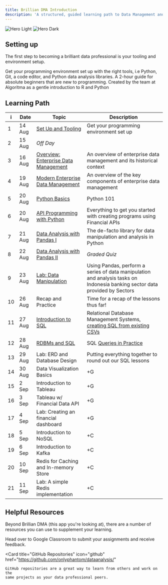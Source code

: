```yaml
---
title: Brillian DMA Introduction
description: 'A structured, guided learning path to Data Management and Analytics'
---
```


<img
  className="block dark:hidden"
  src="/images/hero-light.svg"
  alt="Hero Light"
/>
<img
  className="hidden dark:block"
  src="/images/hero-dark.svg"
  alt="Hero Dark"
/>

## Setting up

The first step to becoming a brilliant data professional is your tooling and environment setup.

<CardGroup cols={2}>
  <Card
    title="Programming Environment"
    icon="code"
    href="/quickstart"
  >
    Get your programming environment set up with the right tools, i.e 
    Python, Git, a code editor, and Python data analysis libraries.
  </Card>
    <Card
    title="R and Python Programming Starter"
    icon="book"
    href="https://github.com/teamalgoritma/starter-kit/"
  >
    A 2-hour guide for absolute beginners that are new to programming. Created 
    by the team at Algoritma as a gentle introduction to R and Python
  </Card>
</CardGroup>


## Learning Path
| i | Date | Topic | Description |
| ---- | ---- | ---- | ----------- |
| 1 | 14 Aug | [Set Up and Tooling](/quickstart) | Get your programming environment set up |
| 2 | 15 Aug |  _Off Day_ |
| 3 | 16 Aug | [Overview: Enterprise Data Management](/enterprise-data-management/historical) | An overview of enterprise data management and its historical context |
| 4 | 19 Aug | [Modern Enterprise Data Management](/enterprise-data-management/edm) | An overview of the key components of enterprise data management |
| 5 | 20 Aug | [Python Basics]() | Python 101 |
| 6 | 20 Aug | [API Programming with Python](/financial-data-analytics/api_programming_python) | Everything to get you started with creating programs using Financial APIs |
| 7 | 21 Aug | [Data Analysis with Pandas I](/financial-data-analytics/pandas) | The de-facto library for data manipulation and analysis in Python |
| 8 | 22 Aug | [Data Analysis with Pandas II](/financial-data-analytics/pandas) | _Graded Quiz_ |
| 9 | 23 Aug | [Lab: Data Manipulation](/financial-data-analytics/pandas) | Using Pandas, perform a series of data manipulation and analysis tasks on Indonesia banking sector data provided by Sectors |
| 10 | 26 Aug | Recap and Practice | Time for a recap of the lessons thus far! |
| 11 | 27 Aug | [Introduction to SQL](https://github.com/onlyphantom/dataanalysis/blob/master/4_SQL_Query.ipynb) | Relational Database Management Systems, [creating SQL from existing CSVs](https://github.com/onlyphantom/python4bankers/blob/main/instructions/CSV_to_SQLITE.md) |
| 12 | 28 Aug | [RDBMs and SQL](https://github.com/onlyphantom/python4bankers/blob/main/sql/exercises.md) | SQL [Queries in Practice](https://github.com/onlyphantom/python4bankers/blob/main/sql/exercises.md) |
| 13 | 29 Aug | Lab: ERD and Database Design | Putting everything together to round out our SQL lessons |
| 14 | 30 Aug | Data Visualization Basics | +G  |
| 15 | 2 Sep | Introduction to Tableau | +G |
| 16 | 3 Sep | Tableau w/ Financial Data API | +G |
| 17 | 4 Sep | Lab: Creating an financial dashboard | +G |
| 18 | 5 Sep | Introduction to NoSQL | +C |
| 19 | 6 Sep | Introduction to Kafka | +C |
| 20 | 10 Sep | Redis for Caching and In-memory Store | +C |
| 21 | 11 Sep | Lab: A simple Redis implementation | +C |

## Helpful Resources

Beyond Brillian DMA (this app you're looking at), there are a number of resources you can use to supplement your learning.

<CardGroup cols={2}>
  <Card icon="graduation-cap" title="Google Classroom" href="https://classroom.google.com/c/NjgxMzk2ODU4ODc3?cjc=qeo3imy">
    Head over to Google Classroom to submit your assignments and receive feedback.    
</Card>

  <Card
    title="GitHub Repositories"
    icon="github"
    href="https://github.com/onlyphantom/dataanalysis/"
  >
    GitHub repositories are a great way to learn from others and work on the 
    same projects as your data professional peers.
  </Card>
</CardGroup>
